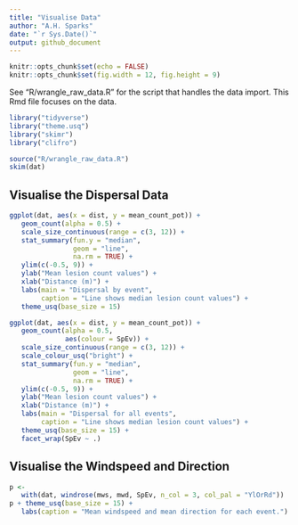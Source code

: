 ```yaml
---
title: "Visualise Data"
author: "A.H. Sparks"
date: "`r Sys.Date()`"
output: github_document
---
```


```r
knitr::opts_chunk$set(echo = FALSE)
knitr::opts_chunk$set(fig.width = 12, fig.height = 9) 
```

See "R/wrangle_raw_data.R" for the script that handles the data import. This
Rmd file focuses on the data.

```r
library("tidyverse")
library("theme.usq")
library("skimr")
library("clifro")
```

```r
source("R/wrangle_raw_data.R")
skim(dat)
```

## Visualise the Dispersal Data

```r
ggplot(dat, aes(x = dist, y = mean_count_pot)) +
   geom_count(alpha = 0.5) +
   scale_size_continuous(range = c(3, 12)) +
   stat_summary(fun.y = "median",
                geom = "line",
                na.rm = TRUE) +
   ylim(c(-0.5, 9)) +
   ylab("Mean lesion count values") +
   xlab("Distance (m)") +
   labs(main = "Dispersal by event", 
        caption = "Line shows median lesion count values") +
   theme_usq(base_size = 15)
```

```r
ggplot(dat, aes(x = dist, y = mean_count_pot)) +
   geom_count(alpha = 0.5,
              aes(colour = SpEv)) +
   scale_size_continuous(range = c(3, 12)) +
   scale_colour_usq("bright") +
   stat_summary(fun.y = "median",
                geom = "line",
                na.rm = TRUE) +
   ylim(c(-0.5, 9)) +
   ylab("Mean lesion count values") +
   xlab("Distance (m)") +
   labs(main = "Dispersal for all events",
        caption = "Line shows median lesion count values") +
   theme_usq(base_size = 15) +
   facet_wrap(SpEv ~ .)
```

## Visualise the Windspeed and Direction

```r
p <-
   with(dat, windrose(mws, mwd, SpEv, n_col = 3, col_pal = "YlOrRd"))
p + theme_usq(base_size = 15) +
   labs(caption = "Mean windspeed and mean direction for each event.")
```
